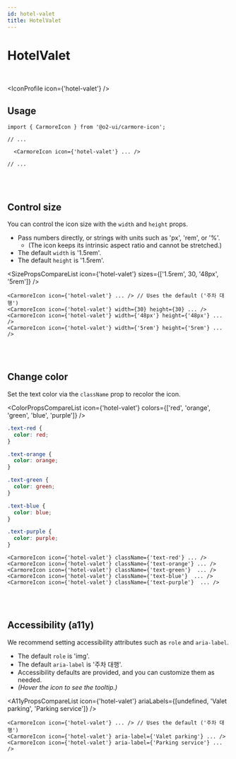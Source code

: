 ```yaml
---
id: hotel-valet
title: HotelValet
---
```




# HotelValet

<br />

<IconProfile icon={'hotel-valet'} />

## Usage

```tsx
import { CarmoreIcon } from '@o2-ui/carmore-icon';

// ...

  <CarmoreIcon icon={'hotel-valet'} ... />

// ...
```

<br />
<br />

## Control size

You can control the icon size with the `width` and `height` props.

- Pass numbers directly, or strings with units such as 'px', 'rem', or '%'.
  - (The icon keeps its intrinsic aspect ratio and cannot be stretched.)
- The default `width` is '1.5rem'.
- The default `height` is '1.5rem'.

<SizePropsCompareList icon={'hotel-valet'} sizes={['1.5rem', 30, '48px', '5rem']} />

```tsx
<CarmoreIcon icon={'hotel-valet'} ... /> // Uses the default ('주차 대행')
<CarmoreIcon icon={'hotel-valet'} width={30} height={30} ... />
<CarmoreIcon icon={'hotel-valet'} width={'48px'} height={'48px'} ... />
<CarmoreIcon icon={'hotel-valet'} width={'5rem'} height={'5rem'} ... />
```

<br />
<br />

## Change color

Set the text color via the `className` prop to recolor the icon.

<ColorPropsCompareList icon={'hotel-valet'} colors={['red', 'orange', 'green', 'blue', 'purple']} />

```css
.text-red {
  color: red;
}

.text-orange {
  color: orange;
}

.text-green {
  color: green;
}

.text-blue {
  color: blue;
}

.text-purple {
  color: purple;
}
```

```tsx
<CarmoreIcon icon={'hotel-valet'} className={'text-red'} ... />
<CarmoreIcon icon={'hotel-valet'} className={'text-orange'} ... />
<CarmoreIcon icon={'hotel-valet'} className={'text-green'}  ... />
<CarmoreIcon icon={'hotel-valet'} className={'text-blue'}  ... />
<CarmoreIcon icon={'hotel-valet'} className={'text-purple'}  ... />
```

<br />
<br />

## Accessibility (a11y)

We recommend setting accessibility attributes such as `role` and `aria-label`.

- The default `role` is 'img'.
- The default `aria-label` is '주차 대행'.
- Accessibility defaults are provided, and you can customize them as needed.
- _(Hover the icon to see the tooltip.)_

<A11yPropsCompareList icon={'hotel-valet'} ariaLabels={[undefined, 'Valet parking', 'Parking service']} />

```tsx
<CarmoreIcon icon={'hotel-valet'} ... /> // Uses the default ('주차 대행')
<CarmoreIcon icon={'hotel-valet'} aria-label={'Valet parking'} ... />
<CarmoreIcon icon={'hotel-valet'} aria-label={'Parking service'} ... />
```
